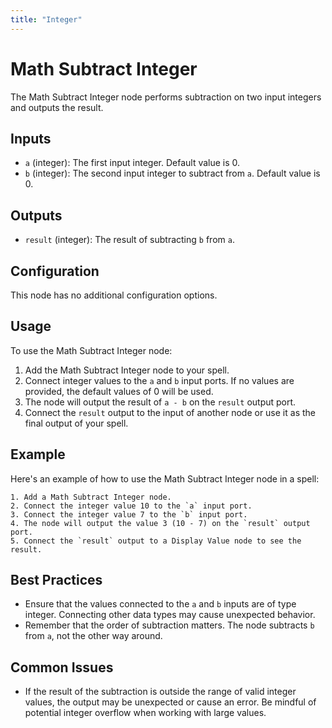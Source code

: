 ```yaml
---
title: "Integer"
---
```


# Math Subtract Integer

The Math Subtract Integer node performs subtraction on two input integers and outputs the result.

## Inputs

- `a` (integer): The first input integer. Default value is 0.
- `b` (integer): The second input integer to subtract from `a`. Default value is 0.

## Outputs

- `result` (integer): The result of subtracting `b` from `a`.

## Configuration

This node has no additional configuration options.

## Usage

To use the Math Subtract Integer node:

1. Add the Math Subtract Integer node to your spell.
2. Connect integer values to the `a` and `b` input ports. If no values are provided, the default values of 0 will be used.
3. The node will output the result of `a - b` on the `result` output port.
4. Connect the `result` output to the input of another node or use it as the final output of your spell.

## Example

Here's an example of how to use the Math Subtract Integer node in a spell:

```
1. Add a Math Subtract Integer node.
2. Connect the integer value 10 to the `a` input port.
3. Connect the integer value 7 to the `b` input port.
4. The node will output the value 3 (10 - 7) on the `result` output port.
5. Connect the `result` output to a Display Value node to see the result.
```

## Best Practices

- Ensure that the values connected to the `a` and `b` inputs are of type integer. Connecting other data types may cause unexpected behavior.
- Remember that the order of subtraction matters. The node subtracts `b` from `a`, not the other way around.

## Common Issues

- If the result of the subtraction is outside the range of valid integer values, the output may be unexpected or cause an error. Be mindful of potential integer overflow when working with large values.